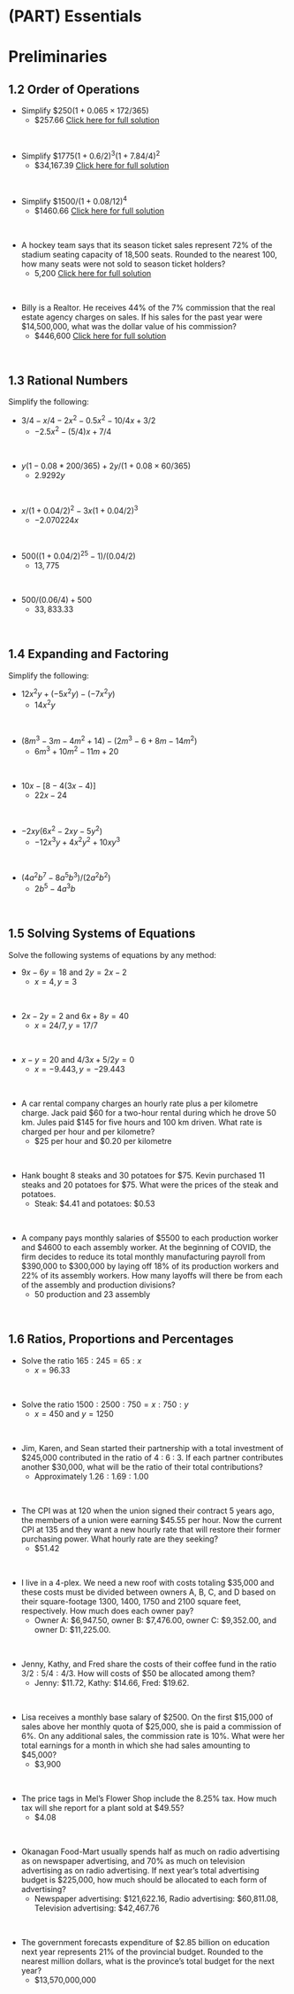 #  (PART)  Essentials {-}

#  Preliminaries

##  1.2  Order of Operations {-}



*  Simplify  $\$250 ( 1 + 0.065 × 172/365)$
    *  $257.66  [Click here for full solution](https://www.youtube.com/watch?v=bpgDtSvmLt0&list=PLhMAuJ_imnt6A_N3MEIxSXKEwY4RChEWX&index=1)
<p>&nbsp;</p>
    
*  Simplify  $\$1775 ( 1 + 0.6/2)^3( 1 + 7.84/4)^2$
    *  $34,167.39  [Click here for full solution](https://www.youtube.com/watch?v=dPtWFsmhBI0&list=PLhMAuJ_imnt6A_N3MEIxSXKEwY4RChEWX&index=2)
<p>&nbsp;</p>  
    
*  Simplify  $\$1500/(1+ 0.08/12)^4$
    *  $1460.66  [Click here for full solution](https://www.youtube.com/watch?v=nAlCJJ7F3nQ&list=PLhMAuJ_imnt6A_N3MEIxSXKEwY4RChEWX&index=3)
<p>&nbsp;</p>  

*  A hockey team says that its season ticket sales represent 72% of
the stadium seating capacity of 18,500 seats. Rounded to the nearest 100,
how many seats were not sold to season ticket holders?
    *  5,200  [Click here for full solution](https://www.youtube.com/watch?v=r-YA7n_3RWY&list=PLhMAuJ_imnt6A_N3MEIxSXKEwY4RChEWX&index=4)
<p>&nbsp;</p>
    
*  Billy is a Realtor. He receives 44% of the 7% commission that the real estate
agency charges on sales. If his sales for the past year were $14,500,000, what was the dollar
value of his commission?
    *  \$446,600  [Click here for full solution](https://www.youtube.com/watch?v=qoo0mt3FgQ8&list=PLhMAuJ_imnt6A_N3MEIxSXKEwY4RChEWX&index=5)
<p>&nbsp;</p>



##  1.3  Rational Numbers {-}

Simplify the following:

*  $3/4 - x/4 - 2x^2 - 0.5 x^2 − 10/4x + 3/2$
    *  $-2.5x^2 - (5/4)x + 7/4$
<p>&nbsp;</p>


*  $y(1 − 0.08 * 200/365) + 2y/(1 + 0.08 \times 60/365)$
    *  $2.9292y$
<p>&nbsp;</p>


*  $x/(1 + 0.04/2)^2 − 3x (1 + 0.04/2)^3$
    *  $-2.070224x$
<p>&nbsp;</p>


*  $500((1 + 0.04/2)^25 - 1)/(0.04/2)$
    * $13,775$
<p>&nbsp;</p>


*  $500/(0.06/4) + 500$
    *  $33,833.33$
<p>&nbsp;</p>

##  1.4  Expanding and Factoring {-}

Simplify the following:  

*  $12x^2y + (−5x^2y) − (−7x^2y)$
    *  $14x^2y$
<p>&nbsp;</p>
    
*  $(8m^3 − 3m − 4m^2 + 14) − (2m^3 − 6 + 8m − 14m^2)$
    *  $6m^3 + 10m^2 - 11m + 20$
<p>&nbsp;</p>
    
*  $10x− [8 − 4(3x − 4)]$
    *  $22x - 24$ 
<p>&nbsp;</p>
    
*  $−2xy(6x^2 − 2xy − 5y^2)$
    *  $-12x^3y + 4x^2y^2 + 10xy^3$
<p>&nbsp;</p>
    
*  $(4a^2b^7 - 8a^5b^3)/(2a^2b^2)$
    *  $2b^5 - 4a^3b$
<p>&nbsp;</p>
    


##  1.5  Solving Systems of Equations {-}

Solve the following systems of equations by any method:

*  $9x-6y = 18$ and $2y = 2x - 2$
    *  $x = 4, y = 3$
<p>&nbsp;</p>


*  $2x - 2y = 2$ and $6x + 8y = 40$
    *  $x = 24/7, y = 17/7$
<p>&nbsp;</p>


*  $x - y = 20$ and $4/3x + 5/2y = 0$
    *  $x = -9.443, y = -29.443$
<p>&nbsp;</p>


*  A car rental company charges an hourly rate plus a per kilometre charge. Jack paid \$60 for a two-hour rental during which he drove 50 km. Jules paid \$145 for five hours and 100 km driven. What rate is charged per hour and per kilometre?
    *  \$25 per hour and \$0.20 per kilometre
<p>&nbsp;</p>


*  Hank bought 8 steaks and 30 potatoes for \$75. Kevin purchased 11 steaks and 20 potatoes for \$75. What were the prices of the steak and potatoes.
    *  Steak:  \$4.41 and potatoes: \$0.53
<p>&nbsp;</p>


*  A company pays monthly salaries of \$5500 to each production worker and \$4600 to each assembly worker. At the beginning of COVID, the firm decides to reduce its total monthly manufacturing payroll from \$390,000 to \$300,000 by laying off 18% of its production workers and 22% of its assembly workers. How many layoffs will there be from each of the assembly and production divisions?
    *  50 production and 23 assembly
<p>&nbsp;</p>

##  1.6  Ratios, Proportions and Percentages {-}




*  Solve the ratio $165 : 245 = 65 : x$
    *  $x = 96.33$
<p>&nbsp;</p>


*  Solve the ratio $1500: 2500 : 750 = x : 750 : y$
    *  $x = 450$ and $y = 1250$
<p>&nbsp;</p>


*  Jim, Karen, and Sean started their partnership with a total investment of
\$245,000 contributed in the ratio of 4 : 6 : 3. If each partner contributes another \$30,000, what will be the ratio of their total contributions?
    *  Approximately $1.26 : 1.69 : 1.00$
<p>&nbsp;</p>


*  The CPI was at 120 when the union signed their contract 5 years ago, the members of a union were earning $45.55 per hour. Now the current CPI at 135 and they want a new hourly
rate that will restore their former purchasing power. What hourly rate are they seeking?
    *  $51.42 
<p>&nbsp;</p>


*  I live in a 4-plex.  We need a new roof with costs totaling $35,000 and these costs must be divided between owners A, B, C, and D based on their square-footage 1300, 1400, 1750 and 2100 square feet, respectively.  How much does each owner pay?
    *  Owner A: \$6,947.50, owner B: \$7,476.00, owner C: \$9,352.00, and owner D:  \$11,225.00.
<p>&nbsp;</p>


*  Jenny, Kathy, and Fred share the costs of their coffee fund in the ratio $3/2 : 5/4 : 4/3$. How
will costs of $50 be allocated among them?
    *  Jenny: \$11.72, Kathy: \$14.66, Fred: \$19.62.
<p>&nbsp;</p>


*  Lisa receives a monthly base salary of \$2500. On the first \$15,000 of sales above
her monthly quota of \$25,000, she is paid a commission of 6%. On any additional sales, the
commission rate is 10%. What were her total earnings for a month in which she had sales amounting to \$45,000?
    *  \$3,900
<p>&nbsp;</p>


*  The price tags in Mel’s Flower Shop include the 8.25% tax. How much tax will she report for a plant sold at \$49.55?
    *  \$4.08
<p>&nbsp;</p>


*  Okanagan Food-Mart usually spends half as much on radio advertising as on newspaper
advertising, and 70% as much on television advertising as on radio advertising. If next year’s
total advertising budget is \$225,000, how much should be allocated to each form of advertising?
    *  Newspaper advertising: \$121,622.16,  Radio advertising: \$60,811.08, Television advertising: \$42,467.76

<p>&nbsp;</p>


*  The government forecasts expenditure of $2.85 billion on education next year represents 21% of the provincial budget. Rounded to the nearest million dollars, what is the province’s total budget for the
next year?
    *  \$13,570,000,000
<p>&nbsp;</p>

